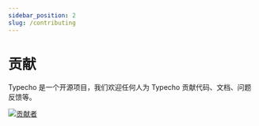 ```yaml
---
sidebar_position: 2
slug: /contributing
---
```


# 贡献

Typecho 是一个开源项目，我们欢迎任何人为 Typecho 贡献代码、文档、问题反馈等。

[![贡献者](https://contrib.rocks/image?repo=typecho/typecho)](https://github.com/typecho/typecho/graphs/contributors)